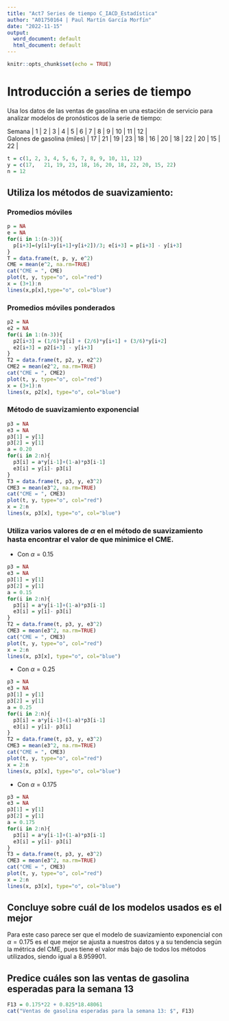 ```yaml
---
title: "Act7 Series de tiempo C_IACD_Estadística"
author: "A01750164 | Paul Martín García Morfín"
date: "2022-11-15"
output:
  word_document: default
  html_document: default
---
```


```r
knitr::opts_chunk$set(echo = TRUE)
```

# Introducción a series de tiempo

Usa los datos de las ventas de gasolina en una estación de servicio para analizar modelos de pronósticos de la serie de tiempo:

| Semana | 1 | 2 | 3 | 4	| 5	| 6 |	7 |	8 |	9 | 10 | 11 | 12 |
| Galones de gasolina (miles) | 17 | 21 | 19 | 23 |	18 | 16 | 20 | 18 | 22 | 20 | 15 | 22 |
 
```r
t = c(1, 2, 3, 4, 5, 6, 7, 8, 9, 10, 11, 12)
y = c(17,	21,	19,	23,	18,	16,	20,	18,	22,	20,	15,	22)
n = 12
```

## Utiliza los métodos de suavizamiento:

### Promedios móviles

```r
p = NA
e = NA
for(i in 1:(n-3)){
  p[i+3]=(y[i]+y[i+1]+y[i+2])/3; e[i+3] = p[i+3] - y[i+3]
} 
T = data.frame(t, p, y, e^2)
CME = mean(e^2, na.rm=TRUE)
cat("CME = ", CME)
plot(t, y, type="o", col="red")
x = (3+1):n
lines(x,p[x],type="o", col="blue")
```

### Promedios móviles ponderados

```r
p2 = NA
e2 = NA
for(i in 1:(n-3)){
  p2[i+3] = (1/6)*y[i] + (2/6)*y[i+1] + (3/6)*y[i+2]
  e2[i+3] = p2[i+3] - y[i+3]
}
T2 = data.frame(t, p2, y, e2^2)
CME2 = mean(e2^2, na.rm=TRUE)
cat("CME = ", CME2)
plot(t, y, type="o", col="red")
x = (3+1):n
lines(x, p2[x], type="o", col="blue")
```

### Método de suavizamiento exponencial

```r
p3 = NA
e3 = NA
p3[1] = y[1]
p3[2] = y[1]
a = 0.20
for(i in 2:n){
  p3[i] = a*y[i-1]+(1-a)*p3[i-1]
  e3[i] = y[i]- p3[i]
}
T3 = data.frame(t, p3, y, e3^2)
CME3 = mean(e3^2, na.rm=TRUE)
cat("CME = ", CME3)
plot(t, y, type="o", col="red")
x = 2:n
lines(x, p3[x], type="o", col="blue")
```

### Utiliza varios valores de $\alpha$ en el método de suavizamiento hasta encontrar el valor de  que minimice el CME.

- Con $\alpha = 0.15$

```r
p3 = NA
e3 = NA
p3[1] = y[1]
p3[2] = y[1]
a = 0.15
for(i in 2:n){
  p3[i] = a*y[i-1]+(1-a)*p3[i-1]
  e3[i] = y[i]- p3[i]
}
T2 = data.frame(t, p3, y, e3^2)
CME3 = mean(e3^2, na.rm=TRUE)
cat("CME = ", CME3)
plot(t, y, type="o", col="red")
x = 2:n
lines(x, p3[x], type="o", col="blue")
```

- Con $\alpha = 0.25$

```r
p3 = NA
e3 = NA
p3[1] = y[1]
p3[2] = y[1]
a = 0.25
for(i in 2:n){
  p3[i] = a*y[i-1]+(1-a)*p3[i-1]
  e3[i] = y[i]- p3[i]
}
T2 = data.frame(t, p3, y, e3^2)
CME3 = mean(e3^2, na.rm=TRUE)
cat("CME = ", CME3)
plot(t, y, type="o", col="red")
x = 2:n
lines(x, p3[x], type="o", col="blue")
```

- Con $\alpha = 0.175$

```r
p3 = NA
e3 = NA
p3[1] = y[1]
p3[2] = y[1]
a = 0.175
for(i in 2:n){
  p3[i] = a*y[i-1]+(1-a)*p3[i-1]
  e3[i] = y[i]- p3[i]
}
T3 = data.frame(t, p3, y, e3^2)
CME3 = mean(e3^2, na.rm=TRUE)
cat("CME = ", CME3)
plot(t, y, type="o", col="red")
x = 2:n
lines(x, p3[x], type="o", col="blue")
```

## Concluye sobre cuál de los modelos usados es el mejor

Para este caso parece ser que el modelo de suavizamiento exponencial con $\alpha = 0.175$ es el que mejor se ajusta a nuestros datos y a su tendencia según la métrica del CME, pues tiene el valor más bajo de todos los métodos utilizados, siendo igual a 8.959901. 

## Predice cuáles son las ventas de gasolina esperadas para la semana 13

```r
F13 = 0.175*22 + 0.825*18.48061
cat("Ventas de gasolina esperadas para la semana 13: $", F13)
```


